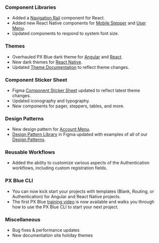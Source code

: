 ### Component Libraries

-   Added a [Navigation Rail](https://pxblue-components.github.io/react/?path=/story/components-drawer--with-different-variants) component for React.
-   Added new React Native components for [Mobile Stepper](https://pxblue-components.github.io/react-native/?path=/info/components-documentation--mobilestepper) and [User Menu](https://pxblue-components.github.io/react-native/?path=/info/components-documentation--usermenu).
-   Updated components to respond to system font size.

### Themes

-   Overhauled PX Blue dark theme for [Angular](https://www.npmjs.com/package/@pxblue/angular-themes) and [React](https://www.npmjs.com/package/@pxblue/react-themes).
-   New dark themes for [React Native](https://www.npmjs.com/package/@pxblue/react-native-themes).
-   Updated [Theme Documentation](/style/themes) to reflect theme changes.

### Component Sticker Sheet

-   Figma [Component Sticker Sheet](https://www.figma.com/community/file/852558784352181868) updated to reflect latest theme changes.
-   Updated iconography and typography.
-   New components for pager, steppers, tables, and more.

### Design Patterns

-   New design pattern for [Account Menu](/patterns/account-menu).
-   [Design Pattern Library](https://www.figma.com/community/file/926189711301522231) in Figma updated with examples of all of our [Design Patterns](/patterns).

### Reusable Workflows

-   Added the ability to customize various aspects of the Authentication workflows, including custom registration fields.

### PX Blue CLI

-   You can now kick start your projects with templates (Blank, Routing, or Authentication) for Angular and React Native projects.
-   The first PX Blue [training video](https://www.youtube.com/watch?v=CESJ9BKLWco) is now available and walks you through how to use the PX Blue CLI to start your next project.

### Miscellaneous

-   Bug fixes & performance updates
-   New documentation site holiday themes
